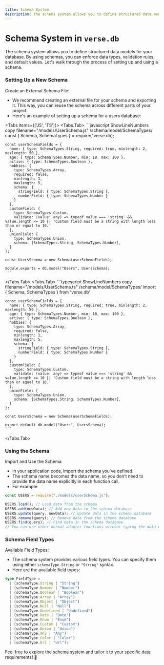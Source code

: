 ```yaml
---
title: Schema System
description: The schema system allows you to define structured data models for your database. By using schemas, you can enforce data types, validation rules, and default values. Let's walk through the process of setting up and using a schema.
---
```


 
# Schema System in `verse.db`

The schema system allows you to define structured data models for your database. By using schemas, you can enforce data types, validation rules, and default values. Let's walk through the process of setting up and using a schema.
<Steps>
### Setting Up a New Schema
Create an External Schema File:
   - We recommend creating an external file for your schema and exporting it. This way, you can reuse the schema across different parts of your project.
   - Here's an example of setting up a schema for a users database:

<Tabs items={['JS', 'TS']}>
  <Tabs.Tab>
    ```javascript ShowLineNumbers copy filename="/models/UserSchema.js" /schema/model/SchemaTypes/
    const { Schema, SchemaTypes } = require("verse.db);

    const userSchemaFields = {
      name: { type: SchemaTypes.String, required: true, minlength: 2, maxlength: 50 },
      age: { type: SchemaTypes.Number, min: 18, max: 100 },
      active: { type: SchemaTypes.Boolean },
      hobbies: {
        type: SchemaTypes.Array,
        required: false,
        minlength: 1,
        maxlength: 5,
        schema: {
          stringField: { type: SchemaTypes.String },
          numberField: { type: SchemaTypes.Number }
        }
      },
      customField: {
        type: SchemaTypes.Custom,
        validate: (value: any) => typeof value === 'string' && value.length <= 10 || 'Custom field must be a string with length less than or equal to 10.'
      },
      unionField: {
        type: SchemaTypes.Union,
        schema: [SchemaTypes.String, SchemaTypes.Number],
      }
    };

    const UsersSchema = new Schema(userSchemaFields);

    module.exports = db.model("Users", UsersSchema);
    ```
  </Tabs.Tab>
  <Tabs.Tab>
    ```typescript ShowLineNumbers copy filename="/models/UserSchema.ts" /schema/model/SchemaTypes/
    import { Schema, SchemaTypes } from 'verse.db'


    const userSchemaFields = {
      name: { type: SchemaTypes.String, required: true, minlength: 2, maxlength: 50 },
      age: { type: SchemaTypes.Number, min: 18, max: 100 },
      active: { type: SchemaTypes.Boolean },
      hobbies: {
        type: SchemaTypes.Array,
        required: false,
        minlength: 1,
        maxlength: 5,
        schema: {
          stringField: { type: SchemaTypes.String },
          numberField: { type: SchemaTypes.Number }
        }
      },
      customField: {
        type: SchemaTypes.Custom,
        validate: (value: any) => typeof value === 'string' && value.length <= 10 || 'Custom field must be a string with length less than or equal to 10.'
      },
      unionField: {
        type: SchemaTypes.Union,
        schema: [SchemaTypes.String, SchemaTypes.Number],
      }
    };

    const UsersSchema = new Schema(userSchemaFields);

    export default db.model("Users", UsersSchema);
    ```
  </Tabs.Tab>
</Tabs>

### Using the Schema

Import and Use the Schema:
   - In your application code, import the schema you've defined.
   - The schema name becomes the data name, so you don't need to provide the data name explicitly in each function call.
   - For example:

```javascript ShowLineNumbers /USERS/ filename="index.js"
const USERS = require("./models/userSchema.js");

USERS.load(); // Load data from the schema
USERS.add(newData); // Add new data to the schema database
USERS.update(query, newData); // Update data in the schema database
USERS.remove(query); // Remove data from the schema database
USERS.find(query); // Find data in the schema database
// You can use other normal adapter functions without typing the data name explicitly
```

### Schema Field Types

Available Field Types:
   - The schema system provides various field types. You can specify them using either `schemaType.String` or `"String"` syntax.
   - Here are the available field types:

```typescript
type FieldType =
  | (schemaType.String | "String")
  | (schemaType.Number | "Number")
  | (schemaType.Boolean | "Boolean")
  | (schemaType.Array | "Array")
  | (schemaType.Object | "Object")
  | (schemaType.Null | "Null")
  | (schemaType.Undefined | "Undefined")
  | (schemaType.Date | "Date")
  | (schemaType.Enum | "Enum")
  | (schemaType.Custom | "Custom")
  | (schemaType.Union | "Union")
  | (schemaType.Any | "Any")
  | (schemaType.Color | "Color")
  | (schemaType.Url | "Url");
```
</Steps>
Feel free to explore the schema system and tailor it to your specific data requirements! 🚀
